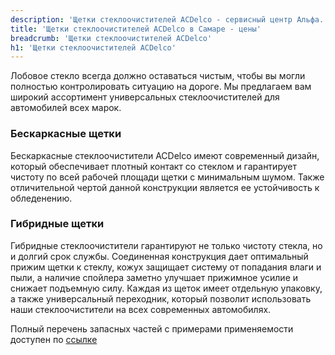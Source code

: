 ```yaml
---
description: 'Щетки стеклоочистителей ACDelco - сервисный центр Альфа. Выгодные цены, в наличии, высокое качество работы, официальный автосервис General Motors в Самаре.'
title: 'Щетки стеклоочистителей ACDelco в Самаре - цены'
breadcrumb: 'Щетки стеклоочистителей ACDelco'
h1: 'Щетки стеклоочистителей ACDelco'
---
```

Лобовое стекло всегда должно оставаться чистым, чтобы вы могли полностью контролировать ситуацию на дороге. Мы предлагаем вам широкий ассортимент универсальных стеклоочистителей для автомобилей всех марок.

<h3>Бескаркасные щетки</h3>

Бескаркасные стеклоочистители ACDelco имеют современный дизайн, который обеспечивает плотный контакт со стеклом и гарантирует чистоту по всей рабочей площади щетки с минимальным шумом. Также отличительной чертой данной конструкции является ее устойчивость к обледенению.

<h3>Гибридные щетки</h3>

Гибридные стеклоочистители гарантируют не только чистоту стекла, но и долгий срок службы. Соединенная конструкция дает оптимальный прижим щетки к стеклу, кожух защищает систему от попадания влаги и пыли, а наличие спойлера заметно улучшает прижимное усилие и снижает подъемную силу.
Каждая из щеток имеет отдельную упаковку, а также универсальный переходник, который позволит использовать наши стеклоочистители на всех современных автомобилях.

Полный перечень запасных частей с примерами применяемости доступен по <a href="/files/autoservice/acdelco/wiperblades/2018-ACDelco-table-wiperblades-4.pdf" target="_blank">ссылке</a>